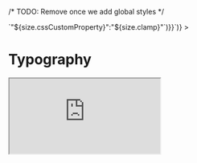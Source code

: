 

<Meta title="Design system/Typography" />


/* TODO: Remove once we add global styles */

<div
	style={JSON.parse(`{${Object.values(FONT.size).map((size) => `"${size.cssCustomProperty}":"${size.clamp}"`)}}`)}
>

# Typography

<iframe
	width={IFRAME_WIDTH}
	height={IFRAME_HEIGHT}
	src="https://www.figma.com/embed?embed_host=share&url=https%3A%2F%2Fwww.figma.com%2Ffile%2FytEIsjZoaeRlY4f6IxxEps%2FBroom%3Ftype%3Ddesign%26node-id%3D34%253A51%26mode%3Ddesign%26t%3Dspjtc1R70pDLke8J-1"
	allowfullscreen
/>

---

## Font Mono

<iframe
	width={IFRAME_WIDTH}
	height={IFRAME_HEIGHT}
	src="https://www.figma.com/embed?embed_host=share&url=https%3A%2F%2Fwww.figma.com%2Ffile%2FytEIsjZoaeRlY4f6IxxEps%2FBroom%3Ftype%3Ddesign%26node-id%3D48%253A52%26mode%3Ddesign%26t%3Dspjtc1R70pDLke8J-1"
	allowfullscreen
/>

### `font-mono` - weights

<iframe
	width={IFRAME_WIDTH}
	height={IFRAME_HEIGHT}
	src="https://www.figma.com/embed?embed_host=share&url=https%3A%2F%2Fwww.figma.com%2Ffile%2FytEIsjZoaeRlY4f6IxxEps%2FBroom%3Ftype%3Ddesign%26node-id%3D23%253A3%26mode%3Ddesign%26t%3Dspjtc1R70pDLke8J-1"
	allowfullscreen
/>

### `font-mono` - sizes

<iframe
	width={IFRAME_WIDTH}
	height={IFRAME_HEIGHT}
	src="https://www.figma.com/embed?embed_host=share&url=https%3A%2F%2Fwww.figma.com%2Ffile%2FytEIsjZoaeRlY4f6IxxEps%2FBroom%3Ftype%3Ddesign%26node-id%3D36%253A2%26mode%3Ddesign%26t%3DG0OAaOKEtX9DgbJ8-1"
	allowfullscreen
/>

### `font-mono` - preview

<Typeset
	fontSizes={Object.values(FONT.size).map((size) => size.cssVar)}
	fontWeight={FONT.mono.weight.regular}
	sampleText={FONT.mono.weight.regular.cssVar}
	fontFamily={FONT.mono.family.value}
/>

<Typeset
	fontSizes={Object.values(FONT.size).map((size) => size.cssVar)}
	fontWeight={FONT.mono.weight.bold}
	sampleText={FONT.mono.weight.bold.cssVar}
	fontFamily={FONT.mono.family.value}
/>

---

## Font Sans

<iframe
	width={IFRAME_WIDTH}
	height={IFRAME_HEIGHT}
	src="https://www.figma.com/embed?embed_host=share&url=https%3A%2F%2Fwww.figma.com%2Ffile%2FytEIsjZoaeRlY4f6IxxEps%2FBroom%3Ftype%3Ddesign%26node-id%3D21%253A463%26mode%3Ddesign%26t%3DG0OAaOKEtX9DgbJ8-1"
	allowfullscreen
/>

### `font-sans` - weights

<iframe
	width={IFRAME_WIDTH}
	height={IFRAME_HEIGHT}
	src="https://www.figma.com/embed?embed_host=share&url=https%3A%2F%2Fwww.figma.com%2Ffile%2FytEIsjZoaeRlY4f6IxxEps%2FBroom%3Ftype%3Ddesign%26node-id%3D4%253A92%26mode%3Ddesign%26t%3DG0OAaOKEtX9DgbJ8-1"
	allowfullscreen
/>

### `font-sans` - sizes

<iframe
	width={IFRAME_WIDTH}
	height={IFRAME_HEIGHT}
	src="https://www.figma.com/embed?embed_host=share&url=https%3A%2F%2Fwww.figma.com%2Ffile%2FytEIsjZoaeRlY4f6IxxEps%2FBroom%3Ftype%3Ddesign%26node-id%3D28%253A472%26mode%3Ddesign%26t%3DG0OAaOKEtX9DgbJ8-1"
	allowfullscreen
/>

### `font-sans` - preview

<Typeset
	fontSizes={Object.values(FONT.size).map((size) => size.cssVar)}
	fontWeight={FONT.sans.weight.light}
	sampleText={FONT.sans.weight.light.cssVar}
	fontFamily={FONT.sans.family.value}
/>

<Typeset
	fontSizes={Object.values(FONT.size).map((size) => size.cssVar)}
	fontWeight={FONT.sans.weight.medium}
	sampleText={FONT.sans.weight.medium.cssVar}
	fontFamily={FONT.sans.family.value}
/>

<Typeset
	fontSizes={Object.values(FONT.size).map((size) => size.cssVar)}
	fontWeight={FONT.sans.weight.bold}
	sampleText={FONT.sans.weight.bold.cssVar}
	fontFamily={FONT.sans.family.value}
/>

<Typeset
	fontSizes={Object.values(FONT.size).map((size) => size.cssVar)}
	fontWeight={FONT.sans.weight.black}
	sampleText={FONT.sans.weight.black.cssVar}
	fontFamily={FONT.sans.family.value}
/>

---

## Font Serif

<iframe
	width={IFRAME_WIDTH}
	height={IFRAME_HEIGHT}
	src="https://www.figma.com/embed?embed_host=share&url=https%3A%2F%2Fwww.figma.com%2Ffile%2FytEIsjZoaeRlY4f6IxxEps%2FBroom%3Ftype%3Ddesign%26node-id%3D48%253A65%26mode%3Ddesign%26t%3DNx1IvA0NH8cjVTWy-1"
	allowfullscreen
/>

### `font-serif` - weights

<iframe
	width={IFRAME_WIDTH}
	height={IFRAME_HEIGHT}
	src="https://www.figma.com/embed?embed_host=share&url=https%3A%2F%2Fwww.figma.com%2Ffile%2FytEIsjZoaeRlY4f6IxxEps%2FBroom%3Ftype%3Ddesign%26node-id%3D3%253A41%26mode%3Ddesign%26t%3DNx1IvA0NH8cjVTWy-1"
	allowfullscreen
/>

### `font-serif` - sizes

<iframe
	width={IFRAME_WIDTH}
	height={IFRAME_HEIGHT}
	src="https://www.figma.com/embed?embed_host=share&url=https%3A%2F%2Fwww.figma.com%2Ffile%2FytEIsjZoaeRlY4f6IxxEps%2FBroom%3Ftype%3Ddesign%26node-id%3D27%253A58%26mode%3Ddesign%26t%3DNx1IvA0NH8cjVTWy-1"
	allowfullscreen
/>

### `font-serif` - preview

<Typeset
	fontSizes={Object.values(FONT.size).map((size) => size.cssVar)}
	fontWeight={FONT.serif.weight.light}
	sampleText={FONT.serif.weight.light.cssVar}
	fontFamily={FONT.serif.family.value}
/>

<Typeset
	fontSizes={Object.values(FONT.size).map((size) => size.cssVar)}
	fontWeight={FONT.serif.weight.medium}
	sampleText={FONT.serif.weight.medium.cssVar}
	fontFamily={FONT.serif.family.value}
/>

<Typeset
	fontSizes={Object.values(FONT.size).map((size) => size.cssVar)}
	fontWeight={FONT.serif.weight.bold}
	sampleText={FONT.serif.weight.bold.cssVar}
	fontFamily={FONT.serif.family.value}
/>

<Typeset
	fontSizes={Object.values(FONT.size).map((size) => size.cssVar)}
	fontWeight={FONT.serif.weight.black}
	sampleText={FONT.serif.weight.black.cssVar}
	fontFamily={FONT.serif.family.value}
/>

</div>

/* TODO: Remove once we add global styles */

